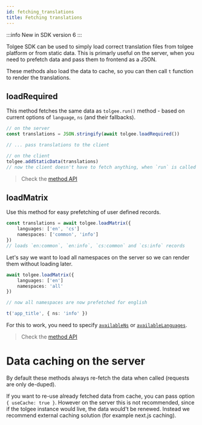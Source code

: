 ```yaml
---
id: fetching_translations
title: Fetching translations
---
```


:::info
New in SDK version 6
:::

Tolgee SDK can be used to simply load correct translation files from tolgee platform or from static data.
This is primarly useful on the server, when you need to prefetch data and pass them to frontend as a JSON.

These methods also load the data to cache, so you can then call `t` function to render the translations.

## loadRequired

This method fetches the same data as `tolgee.run()` method - based on current options of `language`, `ns` (and their fallbacks).

```ts
// on the server
const translations = JSON.stringify(await tolgee.loadRequired())

// ... pass translations to the client

// on the client
tolgee.addStaticData(translations)
// now the client doesn't have to fetch anything, when `run` is called
```

> Check the [method API](./api/core_package/tolgee.mdx#loadrequired)

## loadMatrix

Use this method for easy prefetching of user defined records.

```ts
const translations = await tolgee.loadMatrix({
    languages: ['en', 'cs']
    namespaces: ['common', 'info']
})
// loads `en:common`, `en:info`, `cs:common` and `cs:info` records
```

Let's say we want to load all namespaces on the server so we can render them without loading later.

```ts
await tolgee.loadMatrix({
    languages: ['en']
    namespaces: 'all'
})

// now all namespaces are now prefetched for english

t('app_title', { ns: 'info' })
```

For this to work, you need to specify [`availableNs`](./api/core_package/options.mdx#availablens) or [`availableLanguages`](./api/core_package/options.mdx#availablelanguages).

> Check the [method API](./api/core_package/tolgee.mdx#loadmatrix)

# Data caching on the server

By default these methods always re-fetch the data when called (requests are only de-duped).

If you want to re-use already fetched data from cache, you can pass option `{ useCache: true }`.
However on the server this is not recommended, since if the tolgee instance would live, the data would't be renewed.
Instead we recommend external caching solution (for example next.js caching).